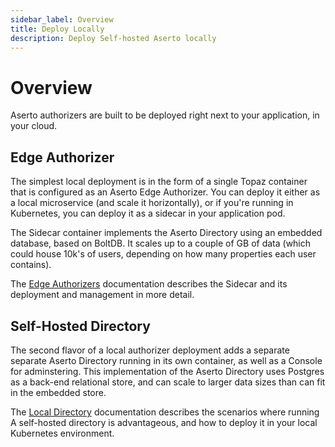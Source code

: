 ```yaml
---
sidebar_label: Overview
title: Deploy Locally
description: Deploy Self-hosted Aserto locally
---
```


# Overview

Aserto authorizers are built to be deployed right next to your application, in your cloud.

## Edge Authorizer

The simplest local deployment is in the form of a single Topaz container that is configured as an Aserto Edge Authorizer. You can deploy it either as a local microservice (and scale it horizontally), or if you're running in Kubernetes, you can deploy it as a sidecar in your application pod.

The Sidecar container implements the Aserto Directory using an embedded database, based on BoltDB. It scales up to a couple of GB of data (which could house 10k's of users, depending on how many properties each user contains).

The [Edge Authorizers](/docs/edge-authorizers/overview.mdx) documentation describes the Sidecar and its deployment and management in more detail.

## Self-Hosted Directory

The second flavor of a local authorizer deployment adds a separate separate Aserto Directory running in its own container, as well as a Console for adminstering. This implementation of the Aserto Directory uses Postgres as a back-end relational store, and can scale to larger data sizes than can fit in the embedded store. 

The [Local Directory](local-directory/overview.mdx) documentation describes the scenarios where running A self-hosted directory is advantageous, and how to deploy it in your local Kubernetes environment.
